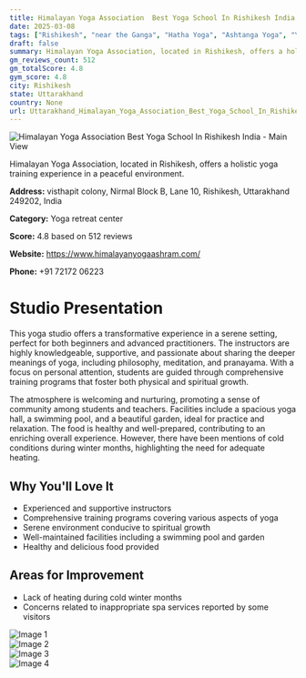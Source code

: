 ```yaml
---
title: Himalayan Yoga Association  Best Yoga School In Rishikesh India
date: 2025-03-08
tags: ["Rishikesh", "near the Ganga", "Hatha Yoga", "Ashtanga Yoga", "Yoga Philosophy", "peaceful atmosphere", "community-focused", "Rishikesh"]  
draft: false
summary: Himalayan Yoga Association, located in Rishikesh, offers a holistic yoga training experience in a peaceful environment.
gm_reviews_count: 512
gm_totalScore: 4.8
gym_score: 4.8
city: Rishikesh
state: Uttarakhand
country: None
url: Uttarakhand_Himalayan_Yoga_Association_Best_Yoga_School_In_Rishikesh_India
---
```


<div className="aspect-[16/9] relative my-8">
  <img 
    src="https://lh5.googleusercontent.com/p/AF1QipOwrX11e8v3XKBgiV3L9zS4Ck3Qj4A3pYaAJzFh=w1920-h1080-k-no"
    alt="Himalayan Yoga Association  Best Yoga School In Rishikesh India - Main View"
    className="object-cover absolute inset-0 w-full h-full rounded-lg"
  />
</div>

Himalayan Yoga Association, located in Rishikesh, offers a holistic yoga training experience in a peaceful environment.

**Address:** visthapit colony, Nirmal Block B, Lane 10, Rishikesh, Uttarakhand 249202, India

**Category:** Yoga retreat center

**Score:** 4.8 based on 512 reviews

**Website:** https://www.himalayanyogaashram.com/

**Phone:** +91 72172 06223

# Studio Presentation

This yoga studio offers a transformative experience in a serene setting, perfect for both beginners and advanced practitioners. The instructors are highly knowledgeable, supportive, and passionate about sharing the deeper meanings of yoga, including philosophy, meditation, and pranayama. With a focus on personal attention, students are guided through comprehensive training programs that foster both physical and spiritual growth.

The atmosphere is welcoming and nurturing, promoting a sense of community among students and teachers. Facilities include a spacious yoga hall, a swimming pool, and a beautiful garden, ideal for practice and relaxation. The food is healthy and well-prepared, contributing to an enriching overall experience. However, there have been mentions of cold conditions during winter months, highlighting the need for adequate heating.

## Why You'll Love It

- Experienced and supportive instructors
- Comprehensive training programs covering various aspects of yoga
- Serene environment conducive to spiritual growth
- Well-maintained facilities including a swimming pool and garden
- Healthy and delicious food provided

## Areas for Improvement

- Lack of heating during cold winter months
- Concerns related to inappropriate spa services reported by some visitors

<div className="grid grid-cols-1 xl:grid-cols-2 gap-4 my-8">
<div className="aspect-[4/3] relative"><img src="https://lh3.googleusercontent.com/gps-cs-s/AB5caB9CzcUJak6yvqWvuF1GhrMARA2cWo7ZayHkF1-byrUYQ5IamNN9MY2S7WVl7MqEM_9IB39Wb9w2XD-wqQcEl9qdGgASQb3HrrSwtvKOrlXHjAEZ2te2lIMhc5lUH_mzw42kFa0TvQ=w1920-h1080-k-no" alt="Image 1" className="object-cover absolute inset-0 w-full h-full rounded-lg" /></div>
<div className="aspect-[4/3] relative"><img src="https://lh5.googleusercontent.com/p/AF1QipNedf-1j12WzNmi9rVbPDGxBpbrPIFcV6sbO55b=w1920-h1080-k-no" alt="Image 2" className="object-cover absolute inset-0 w-full h-full rounded-lg" /></div>
<div className="aspect-[4/3] relative"><img src="https://lh5.googleusercontent.com/p/AF1QipMNJuuw2QXqmwf6BTcdQrogUT2IvZuBNz2JpViv=w1920-h1080-k-no" alt="Image 3" className="object-cover absolute inset-0 w-full h-full rounded-lg" /></div>
<div className="aspect-[4/3] relative"><img src="https://lh5.googleusercontent.com/p/AF1QipOMN0197PHeFgD4XTxrzqUWh4Bzc7qij3vKk0mP=w1920-h1080-k-no" alt="Image 4" className="object-cover absolute inset-0 w-full h-full rounded-lg" /></div>
</div>
